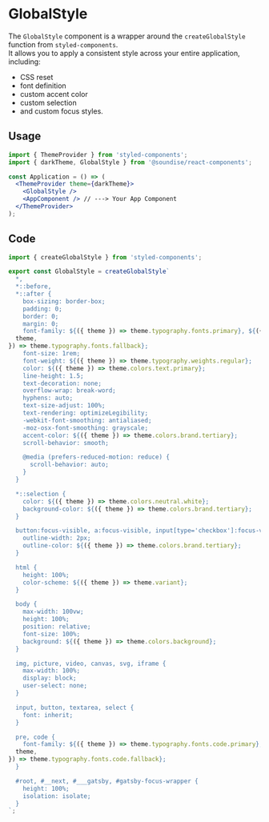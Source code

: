 
<Meta title="Components/GlobalStyle" />

# GlobalStyle

The `GlobalStyle` component is a wrapper around the `createGlobalStyle` function from `styled-components`.<br />
It allows you to apply a consistent style across your entire application, including:

- CSS reset
- font definition
- custom accent color
- custom selection
- and custom focus styles.

## Usage

```jsx
import { ThemeProvider } from 'styled-components';
import { darkTheme, GlobalStyle } from '@soundise/react-components';

const Application = () => (
  <ThemeProvider theme={darkTheme}>
    <GlobalStyle />
    <AppComponent /> // ---> Your App Component
  </ThemeProvider>
);
```

## Code

```jsx
import { createGlobalStyle } from 'styled-components';

export const GlobalStyle = createGlobalStyle`
  *,
  *::before,
  *::after {
    box-sizing: border-box;
    padding: 0;
    border: 0;
    margin: 0;
    font-family: ${({ theme }) => theme.typography.fonts.primary}, ${({
  theme,
}) => theme.typography.fonts.fallback};
    font-size: 1rem;
    font-weight: ${({ theme }) => theme.typography.weights.regular};
    color: ${({ theme }) => theme.colors.text.primary};
    line-height: 1.5;
    text-decoration: none;
    overflow-wrap: break-word;
    hyphens: auto;
    text-size-adjust: 100%;
    text-rendering: optimizeLegibility;
    -webkit-font-smoothing: antialiased;
    -moz-osx-font-smoothing: grayscale;
    accent-color: ${({ theme }) => theme.colors.brand.tertiary};
    scroll-behavior: smooth;

    @media (prefers-reduced-motion: reduce) {
      scroll-behavior: auto;
    }
  }

  *::selection {
    color: ${({ theme }) => theme.colors.neutral.white};
    background-color: ${({ theme }) => theme.colors.brand.tertiary};
  }

  button:focus-visible, a:focus-visible, input[type='checkbox']:focus-visible, input[type='radio']:focus-visible, input[type='range']:focus-visible {
    outline-width: 2px;
    outline-color: ${({ theme }) => theme.colors.brand.tertiary};
  }

  html {
    height: 100%;
    color-scheme: ${({ theme }) => theme.variant};
  }

  body {
    max-width: 100vw;
    height: 100%;
    position: relative;
    font-size: 100%;
    background: ${({ theme }) => theme.colors.background};
  }

  img, picture, video, canvas, svg, iframe {
    max-width: 100%;
    display: block;
    user-select: none;
  }

  input, button, textarea, select {
    font: inherit;
  }

  pre, code {
    font-family: ${({ theme }) => theme.typography.fonts.code.primary}, ${({
  theme,
}) => theme.typography.fonts.code.fallback};
  }

  #root, #__next, #___gatsby, #gatsby-focus-wrapper {
    height: 100%;
    isolation: isolate;
  }
`;
```
